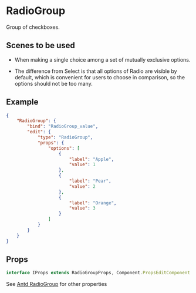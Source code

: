 # RadioGroup

Group of checkboxes.

## Scenes to be used

- When making a single choice among a set of mutually exclusive options.

- The difference from Select is that all options of Radio are visible by default, which is convenient for users to choose in comparison, so the options should not be too many.

## Example

```json
{
	"RadioGroup": {
		"bind": "RadioGroup_value",
		"edit": {
			"type": "RadioGroup",
			"props": {
				"options": [
					{
						"label": "Apple",
						"value": 1
					},
					{
						"label": "Pear",
						"value": 2
					},
					{
						"label": "Orange",
						"value": 3
					}
				]
			}
		}
	}
}
```

## Props

```ts
interface IProps extends RadioGroupProps, Component.PropsEditComponent {}
```

See [Antd RadioGroup](https://ant-design.gitee.io/components/radio-cn/#RadioGroup) for other properties
